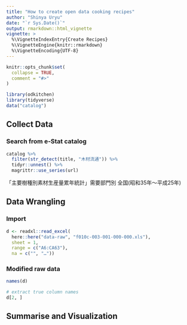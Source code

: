 ```yaml
---
title: "How to create open data cooking recipes"
author: "Shinya Uryu"
date: "`r Sys.Date()`"
output: rmarkdown::html_vignette
vignette: >
  %\VignetteIndexEntry{Create Recipes}
  %\VignetteEngine{knitr::rmarkdown}
  %\VignetteEncoding{UTF-8}
---
```


```r
knitr::opts_chunk$set(
  collapse = TRUE,
  comment = "#>"
)
```

```r
library(odkitchen)
library(tidyverse)
data("catalog")
```

## Collect Data

<!--TODO: flow chart -->

### Search from e-Stat catalog

```r
catalog %>% 
  filter(str_detect(title, "木材流通")) %>% 
  tidyr::unnest() %>% 
  magrittr::use_series(url)
```

「主要樹種別素材生産量累年統計」需要部門別 全国(昭和35年～平成25年) 

## Data Wrangling

### Import

```r
d <- readxl::read_excel(
  here::here("data-raw", "f010c-003-001-000-000.xls"),
  sheet = 1, 
  range = c("A6:CA63"),
  na = c("", "…"))
```

### Modified raw data

```r
names(d)
```

```r
# extract true column names
d[2, ]
```

## Summarise and Visualization
